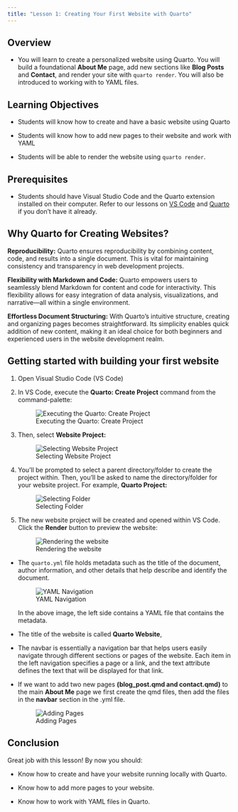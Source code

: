 ```yaml
---
title: "Lesson 1: Creating Your First Website with Quarto"
---
```


## Overview

-   You will learn to create a personalized website using Quarto. You will build a foundational **About Me** page, add new sections like **Blog Posts** and **Contact**, and render your site with `quarto render`. You will also be introduced to working with to YAML files.

## Learning Objectives

-   Students will know how to create and have a basic website using Quarto

-   Students will know how to add new pages to their website and work with YAML

-   Students will be able to render the website using `quarto render`.

## Prerequisites

-   Students should have Visual Studio Code and the Quarto extension installed on their computer. Refer to our lessons on [VS Code](lessons/unit_02/lesson_01) and [Quarto](lessons/unit_02/lesson_02) if you don't have it already.

## Why Quarto for Creating Websites?

**Reproducibility:** Quarto ensures reproducibility by combining content, code, and results into a single document. This is vital for maintaining consistency and transparency in web development projects.

**Flexibility with Markdown and Code:** Quarto empowers users to seamlessly blend Markdown for content and code for interactivity. This flexibility allows for easy integration of data analysis, visualizations, and narrative—all within a single environment.

**Effortless Document Structuring:** With Quarto's intuitive structure, creating and organizing pages becomes straightforward. Its simplicity enables quick addition of new content, making it an ideal choice for both beginners and experienced users in the website development realm.

## Getting started with building your first website

1.  Open Visual Studio Code (VS Code)

2.  In VS Code, execute the **Quarto: Create Project** command from the command-palette:

    ![Executing the Quarto: Create Project](https://quarto.org/docs/websites/images/vscode-create-project-command.png)

3.  Then, select **Website Project:**

    ![Selecting Website Project](https://quarto.org/docs/websites/images/vscode-create-project-website.png)

4.  You’ll be prompted to select a parent directory/folder to create the project within. Then, you’ll be asked to name the directory/folder for your website project. For example, **Quarto Project:**

    ![Selecting Folder](https://quarto.org/docs/websites/images/vscode-create-project-directory.png)

5.  The new website project will be created and opened within VS Code. Click the **Render** button to preview the website:

    ![Rendering the website](https://quarto.org/docs/websites/images/vscode-create-project-render.png)

-   The `quarto.yml` file holds metadata such as the title of the document, author information, and other details that help describe and identify the document.

    ![YAML Navigation](images/yaml_navigation.png)

    In the above image, the left side contains a YAML file that contains the metadata.

-   The title of the website is called **Quarto Website**,

-   The navbar is essentially a navigation bar that helps users easily navigate through different sections or pages of the website. Each item in the left navigation specifies a page or a link, and the text attribute defines the text that will be displayed for that link.

-   If we want to add two new pages **(blog_post.qmd and contact.qmd)** to the main **About Me** page we first create the qmd files, then add the files in the **navbar** section in the .yml file.

    ![Adding Pages](images/adding_pages.png)



## Conclusion

Great job with this lesson! By now you should:

-   Know how to create and have your website running locally with Quarto.

-   Know how to add more pages to your website.

-   Know how to work with YAML files in Quarto.
